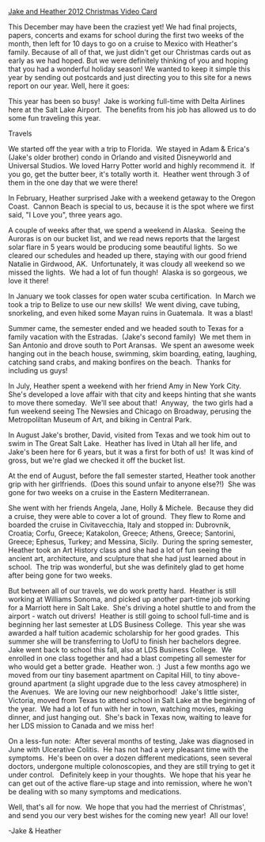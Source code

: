 
<div className={styles['Welcome']}>

[Jake and Heather 2012 Christmas Video Card](https://www.youtube.com/watch?v=FCIhk98yOgo "Jake and Heather 2012 Christmas Video Card")

This December may have been the craziest yet! We had final projects, papers, concerts and exams for school during the first two weeks of the month, then left for 10 days to go on a cruise to Mexico with Heather's family. Because of all of that, we just didn't get our Christmas cards out as early as we had hoped. But we were definitely thinking of you and hoping that you had a wonderful holiday season! We wanted to keep it simple this year by sending out postcards and just directing you to this site for a news report on our year. Well, here it goes:

This year has been so busy!  Jake is working full-time with Delta Airlines here at the Salt Lake Airport.  The benefits from his job has allowed us to do some fun traveling this year.

Travels

We started off the year with a trip to Florida.  We stayed in Adam & Erica's (Jake's older brother) condo in Orlando and visited Disneyworld and Universal Studios. We loved Harry Potter world and highly recommend it.  If you go, get the butter beer, it's totally worth it.  Heather went through 3 of them in the one day that we were there!

In February, Heather surprised Jake with a weekend getaway to the Oregon Coast.  Cannon Beach is special to us, because it is the spot where we first said, "I Love you", three years ago.

A couple of weeks after that, we spend a weekend in Alaska.  Seeing the Auroras is on our bucket list, and we read news reports that the largest solar flare in 5 years would be producing some beautiful lights.  So we cleared our schedules and headed up there, staying with our good friend Natalie in Girdwood, AK.  Unfortunately, it was cloudy all weekend so we missed the lights.  We had a lot of fun though!  Alaska is so gorgeous, we love it there!

In January we took classes for open water scuba certification.  In March we took a trip to Belize to use our new skills!  We went diving, cave tubing, snorkeling, and even hiked some Mayan ruins in Guatemala.  It was a blast!

Summer came, the semester ended and we headed south to Texas for a family vacation with the Estradas.  (Jake's second family)  We met them in San Antonio and drove south to Port Aransas.  We spent an awesome week hanging out in the beach house, swimming, skim boarding, eating, laughing, catching sand crabs, and making bonfires on the beach.  Thanks for including us guys!

In July, Heather spent a weekend with her friend Amy in New York City.  She's developed a love affair with that city and keeps hinting that she wants to move there someday.  We'll see about that!  Anyway,  the two girls had a fun weekend seeing The Newsies and Chicago on Broadway, perusing the Metropoliltan Museum of Art, and biking in Central Park.

In August Jake's brother, David, visited from Texas and we took him out to swim in The Great Salt Lake.  Heather has lived in Utah all her life, and Jake's been here for 6 years, but it was a first for both of us!  It was kind of gross, but we're glad we checked it off the bucket list.

At the end of August, before the fall semester started, Heather took another grip with her girlfriends.  (Does this sound unfair to anyone else?!)  She was gone for two weeks on a cruise in the Eastern Mediterranean.

She went with her friends Angela, Jane, Holly & Michele.  Because they did a cruise, they were able to cover a lot of ground.  They flew to Rome and boarded the cruise in Civitavecchia, Italy and stopped in: Dubrovnik, Croatia; Corfu, Greece; Katakolon, Greece; Athens, Greece; Santorini, Greece; Ephesus, Turkey; and Messina, Sicily.  During the spring semester, Heather took an Art History class and she had a lot of fun seeing the ancient art, architecture, and sculpture that she had just learned about in school.  The trip was wonderful, but she was definitely glad to get home after being gone for two weeks.

But between all of our travels, we do work pretty hard.  Heather is still working at Williams Sonoma, and picked up another part-time job working for a Marriott here in Salt Lake.  She's driving a hotel shuttle to and from the airport - watch out drivers!  Heather is still going to school full-time and is beginning her last semester at LDS Business College.  This year she was awarded a half tuition academic scholarship for her good grades.  This summer she will be transferring to UofU to finish her bachelors degree.  Jake went back to school this fall, also at LDS Business College.  We enrolled in one class together and had a blast competing all semester for who would get a better grade.  Heather won. :)  Just a few months ago we moved from our tiny basement apartment on Capital Hill, to tiny above-ground apartment (a slight upgrade due to the less cavey atmosphere) in the Avenues.  We are loving our new neighborhood!  Jake's little sister, Victoria, moved from Texas to attend school in Salt Lake at the beginning of the year.  We had a lot of fun with her in town, watching movies, making dinner, and just hanging out.  She's back in Texas now, waiting to leave for her LDS mission to Canada and we miss her!

On a less-fun note:  After several months of testing, Jake was diagnosed in June with Ulcerative Colitis.  He has not had a very pleasant time with the symptoms.  He's been on over a dozen different medications, seen several doctors, undergone multiple colonoscopies, and they are still trying to get it under control.   Definitely keep in your thoughts.  We hope that his year he can get out of the active flare-up stage and into remission, where he won't be dealing with so many symptoms and medications.

Well, that's all for now.  We hope that you had the merriest of Christmas', and send you our very best wishes for the coming new year!  All our love!

-Jake & Heather

</div>